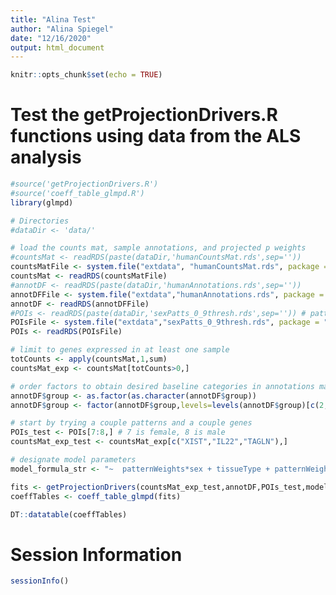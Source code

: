 ```yaml
---
title: "Alina Test"
author: "Alina Spiegel"
date: "12/16/2020"
output: html_document
---
```


```r
knitr::opts_chunk$set(echo = TRUE)
```
# Test the getProjectionDrivers.R functions using data from the ALS analysis

```r
#source('getProjectionDrivers.R')
#source('coeff_table_glmpd.R')
library(glmpd)

# Directories
#dataDir <- 'data/'

# load the counts mat, sample annotations, and projected p weights
#countsMat <- readRDS(paste(dataDir,'humanCountsMat.rds',sep=''))
countsMatFile <- system.file("extdata", "humanCountsMat.rds", package = "glmpd")
countsMat <- readRDS(countsMatFile)
#annotDF <- readRDS(paste(dataDir,'humanAnnotations.rds',sep=''))
annotDFFile <- system.file("extdata","humanAnnotations.rds", package = "glmpd")
annotDF <- readRDS(annotDFFile)
#POIs <- readRDS(paste(dataDir,'sexPatts_0_9thresh.rds',sep='')) # patterns of interest
POIsFile <- system.file("extdata","sexPatts_0_9thresh.rds", package = "glmpd")
POIs <- readRDS(POIsFile)

# limit to genes expressed in at least one sample
totCounts <- apply(countsMat,1,sum)
countsMat_exp <- countsMat[totCounts>0,]

# order factors to obtain desired baseline categories in annotations map
annotDF$group <- as.factor(as.character(annotDF$group))
annotDF$group <- factor(annotDF$group,levels=levels(annotDF$group)[c(2,1,3)])

# start by trying a couple patterns and a couple genes
POIs_test <- POIs[7:8,] # 7 is female, 8 is male
countsMat_exp_test <- countsMat_exp[c("XIST","IL22","TAGLN"),]

# designate model parameters
model_formula_str <- "~  patternWeights*sex + tissueType + patternWeights:tissueType + group + patternWeights:group"

fits <- getProjectionDrivers(countsMat_exp_test,annotDF,POIs_test,model_formula_str)
coeffTables <- coeff_table_glmpd(fits)

DT::datatable(coeffTables)
```


# Session Information
```r
sessionInfo()
```

